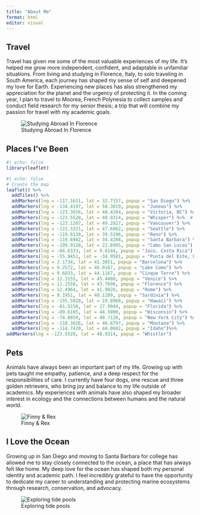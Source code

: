 ```yaml
---
title: "About Me"
format: html
editor: visual
---
```


## Travel

Travel has given me some of the most valuable experiences of my life. It’s helped me grow more independent, confident, and adaptable in unfamiliar situations. From living and studying in Florence, Italy, to solo traveling in South America, each journey has shaped my sense of self and deepened my love for Earth. Experiencing new places has also strengthened my appreciation for the planet and the urgency of protecting it. In the coming year, I plan to travel to Moorea, French Polynesia to collect samples and conduct field research for my senior thesis; a trip that will combine my passion for travel with my academic goals.

![Studying Abroad In Florence](images/IMG_6126.jpeg)

## Places I've Been

```r
#| echo: false
library(leaflet)
```

```r
#| echo: false
# Create the map
leaflet() %>%
  addTiles() %>%
  addMarkers(lng = -117.1611, lat = 32.7157, popup = "San Diego") %>%
  addMarkers(lng = -134.4197, lat = 58.3019, popup = "Juneau") %>%
  addMarkers(lng = -123.3656, lat = 48.4284, popup = "Victoria, BC") %>%
  addMarkers(lng = -123.5520, lat = 48.9314, popup = "Whisper") %>%  # Please confirm location for "Whisper"
  addMarkers(lng = -123.1207, lat = 49.2827, popup = "Vancouver") %>%
  addMarkers(lng = -122.3321, lat = 47.6062, popup = "Seattle") %>%
  addMarkers(lng = -119.8138, lat = 39.5296, popup = "Reno") %>%
  addMarkers(lng = -119.6982, lat = 34.4208, popup = "Santa Barbara") %>%
  addMarkers(lng = -109.9120, lat = 22.8905, popup = "Cabo San Lucas") %>%
  addMarkers(lng = -84.6333, lat = 9.6144, popup = "Jaco, Costa Rica") %>%
  addMarkers(lng = -55.9451, lat = -34.9581, popup = "Punta del Este, Uruguay") %>%
  addMarkers(lng = 2.1734, lat = 41.3851, popup = "Barcelona") %>%
  addMarkers(lng = 9.2572, lat = 46.0167, popup = "Lake Como") %>%
  addMarkers(lng = 9.6833, lat = 44.1167, popup = "Cinque Terre") %>%
  addMarkers(lng = 12.3155, lat = 45.4408, popup = "Venice") %>%
  addMarkers(lng = 11.2558, lat = 43.7696, popup = "Florence") %>%
  addMarkers(lng = 12.4964, lat = 41.9028, popup = "Rome") %>%
  addMarkers(lng = 9.1951, lat = 40.1209, popup = "Sardinia") %>%
  addMarkers(lng = -155.5828, lat = 19.8968, popup = "Hawaii") %>%
  addMarkers(lng = -81.5158, lat = 27.9944, popup = "Florida") %>%
  addMarkers(lng = -89.6165, lat = 44.5000, popup = "Wisconsin") %>%
  addMarkers(lng = -74.0059, lat = 40.7128, popup = "New York City") %>%
  addMarkers(lng = -110.3626, lat = 46.8797, popup = "Montana") %>%
  addMarkers(lng = -114.7420, lat = 44.0682, popup = "Idaho")%>%
addMarkers(lng = -123.5520, lat = 48.9314, popup = "Whistler") 


```

## Pets

Animals have always been an important part of my life. Growing up with pets taught me empathy, patience, and a deep respect for the responsibilities of care. I currently have four dogs, one rescue and three golden retrievers, who bring joy and balance to my life outside of academics. My experiences with animals have also shaped my broader interest in ecology and the connections between humans and the natural world.

![Finny & Rex](images/IMG_9480.jpeg)

## I Love the Ocean

Growing up in San Diego and moving to Santa Barbara for college has allowed me to stay closely connected to the ocean, a place that has always felt like home. My deep love for the ocean has shaped both my personal identity and academic path. I feel incredibly grateful to have the opportunity to dedicate my career to understanding and protecting marine ecosystems through research, conservation, and advocacy.

![Exploring tide pools](images/IMG_9786.jpg)
